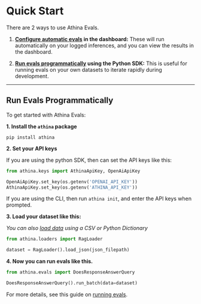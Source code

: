 # Quick Start

There are 2 ways to use Athina Evals.

1. **[Configure automatic evals](/evals/automatic_evals) in the dashboard:** These will run automatically on your logged inferences, and you can view the results in the dashboard.

2. **[Run evals programmatically](/evals/running_evals) using the Python SDK:** This is useful for running evals on your own datasets to iterate rapidly during development.

---

## Run Evals Programmatically

To get started with Athina Evals:

**1. Install the `athina` package**

```
pip install athina
```

**2. Set your API keys**

If you are using the python SDK, then can set the API keys like this:

```python
from athina.keys import AthinaApiKey, OpenAiApiKey

OpenAiApiKey.set_key(os.getenv('OPENAI_API_KEY'))
AthinaApiKey.set_key(os.getenv('ATHINA_API_KEY'))
```

If you are using the CLI, then run `athina init`, and enter the API keys when prompted.

**3. Load your dataset like this:**

_You can also [load data](/evals/loading_data) using a CSV or Python Dictionary_

```python
from athina.loaders import RagLoader

dataset = RagLoader().load_json(json_filepath)
```

**4. Now you can run evals like this.**

```python
from athina.evals import DoesResponseAnswerQuery

DoesResponseAnswerQuery().run_batch(data=dataset)
```

For more details, see this guide on [running evals](/evals/running_evals).
